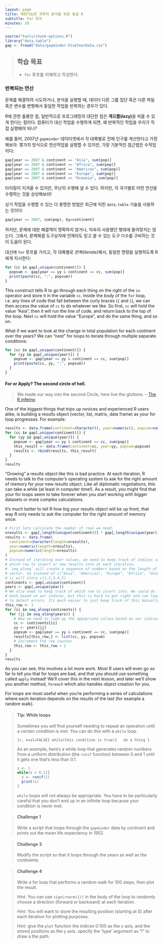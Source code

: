 ```yaml
---
layout: page
title: 재현가능한 과학적 분석을 위한 중급 R 
subtitle: For 루프
minutes: 20
---
```


```r
source("tools/chunk-options.R")
library("data.table")
gap <- fread("data/gapminder-FiveYearData.csv")
```
> ## 학습 목표 {.objectives}
>
> * `for` 루프를 이해하고 작성한다.
>

### 반복되는 연산

문제를 해결하려 시도하거나, 분석을 실행할 때,
데이터 다른 그룹 집단 혹은 다른 파일 혹은 변수를 변형해서 
동일한 작업을 반복하는 경우가 있다.

R에 관한 훌륭한 점, 일반적으로 프로그래밍의 대단한 점은 **게으름(lazy)**을 피울 수 있게 한다는 점이다.
컴퓨터가 대신 작업을 수행하게 되면, 왜 반복적인 작업을 우리가 직접 실행해야 되나?

예를 들어, 2007년 `gapminder` 데이터셋에서 각 대륙별로 전체 인구를 계산한다고 가정해보자. 몇가지 방식으로 연산작업을 실행할 수 있지만, 가장 기본적인 접근법은 수작업이다:


```r
gap[year == 2007 & continent == "Asia", sum(pop)]
gap[year == 2007 & continent == "Africa", sum(pop)]
gap[year == 2007 & continent == "Americas", sum(pop)]
gap[year == 2007 & continent == "Europe", sum(pop)]
gap[year == 2007 & continent == "Oceania", sum(pop)]
```

타이핑이 지겨울 수 있지만, 무난히 수행해 낼 수 있다. 
하지만, 각 국가별로 어떤 연산을 수행하는 것을 상상해보라!

상기 작업을 수행할 수 있는 더 총명한 방법은
최근에 익힌 `data.table` 기술을 사용하는 것이다:


```r
gap[year == 2007, sum(pop), by=continent]
```

하지만, 문제에 대한 해결책이 명확하지 않거나,
익숙히 사용했던 형태에 들어맞지는 않는다.
그래서, 문제해결 도구상자에 언제라도 믿고 쓸 수 있는 도구 다수를 구비하는 것이 도움이 된다. 

대신에 `for` 루프를 가지고, 각 대륙별로 *반복(iterate)*해서, 동일한 명령을 실행하도록 R에게 지시한다:


```r
for (cc in gap[,unique(continent)]) {
  popsum <- gap[year == yy & continent == cc, sum(pop)]
  print(paste(cc, ":", popsum))
}
```

This construct tells R to go through each thing on the right of the `in` 
operator and store it in the variable `cc`. Inside the *body* of the `for` loop,
i.e. any lines of code that fall between the curly braces (`{` and `}`), we can 
then access the value of `cc` to do whatever we like. So first, `cc` will
hold the value "Asia", then it will run the line of code, and return back to the
top of the loop. Next `cc` will hold the value "Europe", and do the same thing,
and so on. 

What if we want to look at the change in total population for each continent
over the years? We can "nest" for loops to iterate through multiple separate
conditions:

```r
for (cc in gap[,unique(continent)]) {
  for (yy in gap[,unique(year)]) {
    popsum <- gap[year == yy & continent == cc, sum(pop)]
    print(paste(cc, yy, ":", popsum))
  }
}
```

#### For or Apply? The second circle of hell.

> We made our way into the second Circle, here live the gluttons.
> -- [The R inferno](http://www.burns-stat.com/pages/Tutor/R_inferno.pdf)

One of the biggest things that trips up novices and experienced R users alike, 
is building a results object (vector, list, matrix, data frame) as your for 
loop progresses. For example:

```r
results <- data.frame(continent=character(), year=numeric(), popsum=numeric())
for (cc in gap[,unique(continent)]) {
  for (yy in gap[,unique(year)]) {
    popsum <- gap[year == yy & continent == cc, sum(pop)]
    this_result <- data.frame(continent=cc, year=yy, popsum=popsum)
    results <- rbind(results, this_result)
  }
}
results
```

"Growing" a results object like this is bad practice. At each iteration, R needs
to talk to the computer's operating system to ask for the right amount of memory
for your new results object. Like all diplomatic negotiations, this can take a 
while (at least in computer time!). As a result, you might find that your for 
loops seem to take forever when you start working with bigger datasets or more
complex calculations.

It's much better to tell R how big your results object will be up front, that 
way R only needs to ask the computer for the right amount of memory once:

```r
# First lets calculate the number of rows we need:
nresults <- gap[,length(unique(continent))] * gap[,length(unique(year))] 
results <- data.frame(
  continent=character(length=nresults), 
  year=numeric(length=nresults), 
  popsum=numeric(length=nresults)
)
# Instead of iterating over values, we need to keep track of indices so we know
# which row to insert or new results into at each iteration. 
# `seq_along` will create a sequence of numbers based on the length of the 
# vector. So instead of c("Asia", "Americas", "Europe", "Africa", "Oceania"),
# ii will store c(1,2,3,4,5)
continents <- gap[,unique(continent)]
years <- gap[,unique(year)]
# We also need to keep track of which row to insert into. We could do fancy 
# math based on our indices, but this is hard to get right and can lead to hard
# to detect errors. Its much easier to just keep track of this manually. 
this_row <- 1
for (ii in seq_along(continents)) {
  for (jj in seq_along(years)) {
    # Now we need to look-up the appopriate values based on our indices
    cc <- continents[ii]
    yy <- years[jj]
    popsum <- gap[year == yy & continent == cc, sum(pop)]
    results[this_row,] <- list(cc, yy, popsum)
    # Increment the row counter
    this_row <- this_row + 1
  }
}
results
```

As you can see, this involves a lot more work. Most R users will even go so far
to tell you that for loops are bad, and that you should use something called
`apply` instead! We'll cover this in the next lesson, and later we'll show you
another method, `foreach` which also handles object creation for you.

For loops are most useful when you're performing a series of calculations where
each iteration depends on the results of the last (for example a random walk).


> #### Tip: While loops {.callout}
>
>
> Sometimes you will find yourself needing to repeat an operation until a certain
> condition is met. You can do this with a `while` loop.
> 
> ```{r, eval=FALSE}
> while(this condition is true){
>   do a thing
> }
> ```
> 
> As an example, here's a while loop 
> that generates random numbers from a uniform distribution (the `runif` function)
> between 0 and 1 until it gets one that's less than 0.1.
> 
> ~~~ {.r}
> z <- 1
> while(z > 0.1){
>   z <- runif(1)
>   print(z)
> }
> ~~~
> 
> `while` loops will not always be appropriate. You have to be particularly careful
> that you don't end up in an infinite loop because your condition is never met.
>

> #### Challenge 1 {.challenge}
>
> Write a script that loops through the `gapminder` data by continent and prints 
> out the mean life expectancy in 1952.
>

> #### Challenge 3 {.challenge}
>
> Modify the script so that it loops through the years as well as the continents.
>

> #### Challenge 4 {.challenge}
>
> Write a for loop that performs a random walk for 100 steps, then plot the 
> result.
>
> Hint: You can use `sign(rnorm(1))` in the body of the loop to randomly choose 
> a direction (forward or backward) at each iteration. 
>
> Hint: You will want to store the resulting position (starting at 0) after each
> iteration for plotting purposes.
>
> Hint: give the `plot` function the indices 0:100 as the x axis, and the 
> stored positions as the y axis. specify the 'type' argument as "l" to draw
> a the path.
>

